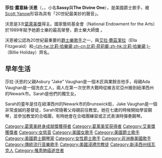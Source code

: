 {{Link style|time=2015-12-11T11:12:23+00:00}}
{{noteTA
|T=zh-tw:莎拉·沃恩;zh-cn:萨拉·沃恩;
|1=zh-tw:莎拉;zh-cn:萨拉;
}}
{{藝人
| image        = Sarah Vaughan - William P. Gottlieb - No. 1.jpg
| Image_size   =
| caption      = Sarah Vaughan, c. 1946
| background   = solo_singer
| birth_name   = Sarah Lois Vaughan
| alias        = "Sassy"<br />"The Divine One"<br/ >"Sailor"
| birth_date   = {{Birth date|1924|3|27}}
| birth_place  = {{USA}}[[新泽西州|新泽西州]][[紐華克_(新澤西州)|紐華克]]
| death_date   = {{death date and age|1990|4|3|1924|3|27}}
| death_place  = {{USA}}[[加利福尼亚州|加州]][[隐山_(加利福尼亚州)|隱山]]
| genre        = {{tsl|en|Vocal jazz|人声爵士}}、[[咆勃爵士樂|咆勃爵士樂]]、{{tsl|en|smooth jazz|時尚爵士}}、[[藍調|藍調]]、[[爵士乐|爵士乐]]、[[靈魂樂|靈魂樂]]、{{tsl|en|traditional pop music|傳統流行音樂}}、[[巴薩諾瓦|巴薩諾瓦]]
| years_active = 1942年–1990年
| occupation   = [[歌手|歌手]]
| 演奏樂器      = [[鋼琴|鋼琴]]
| label        = [[哥伦比亚唱片|Columbia]]、[[:en:Mercury_Records|Mercury]]、[[:en:Verve_Records|Verve]]、[[:en:Roulette_Records|Roulette]]、[[:en:Pablo_Records|Pablo]]
}}

'''莎拉·露意絲·沃恩'''（{{lang-en|'''Sarah Lois Vaughan'''}}，{{bd|1924年|3月27日|1990年|4月3日}}，小名'''Sassy'''與'''The Divine One'''），是美國爵士歌手，被[[Scott_Yanow|Scott Yanow]]形容為具有「20世紀最美妙的聲音」。

沃恩是3次[[葛萊美獎|葛萊美獎]]得主。國家藝術基金會（National Endowment for the Arts）於1989年賦予她爵士樂的最高榮譽，爵士樂大師獎 。

沃恩被公認為20世紀最重要的[[爵士樂|爵士樂]][[歌手|歌手]]之一，與[[艾拉·費茲潔拉|艾拉·費茲潔拉]]（Ella Fitzgerald）和[[比莉·荷莉戴|-{zh-tw:比莉·哈樂黛;zh-cn:比莉·荷莉戴;zh-hk:比莉·哈樂黛;}-]]（Billie Holiday）齊名。

== 早年生活 ==
莎拉·沃恩的父親Asbury "Jake" Vaughan是一個木匠與業餘吉他手，母親Ada Vaughan是一個洗衣工人，兩人在第一次世界大戰時從維吉尼亞州搬到紐澤西州的Newark市。Sarah是他們的獨生女。

Sarah的童年是住在紐澤西州的Newark市的Brunswick街，Jake Vaughan是一個非常虔誠的基督徒，Sarah常隨著父母親前往教堂。她在七歲的時候開始學習鋼琴，並參加教堂的合唱團，有時她會在合唱團練習或正式表演時彈奏鋼琴。

{{Authority control}}
{{DEFAULTSORT:Vaughan, Sarah}}
[[Category:葛萊美終身成就獎獲得者|Category:葛萊美終身成就獎獲得者]]
[[Category:葛莱美奖获得者|Category:葛莱美奖获得者]]
[[Category:艾美獎獲獎者|Category:艾美獎獲獎者]]
[[Category:女低音|Category:女低音]]
[[Category:美國女歌手|Category:美國女歌手]]
[[Category:美國爵士歌手|Category:美國爵士歌手]]
[[Category:美國爵士鋼琴家|Category:美國爵士鋼琴家]]
[[Category:女性爵士歌手|Category:女性爵士歌手]]
[[Category:非洲裔美國歌手|Category:非洲裔美國歌手]]
[[Category:傳統流行音樂歌手|Category:傳統流行音樂歌手]]
[[Category:美國浸禮宗教徒|Category:美國浸禮宗教徒]]
[[Category:新泽西州纽瓦克人|Category:新泽西州纽瓦克人]]
[[Category:罹患肺癌逝世者|Category:罹患肺癌逝世者]]